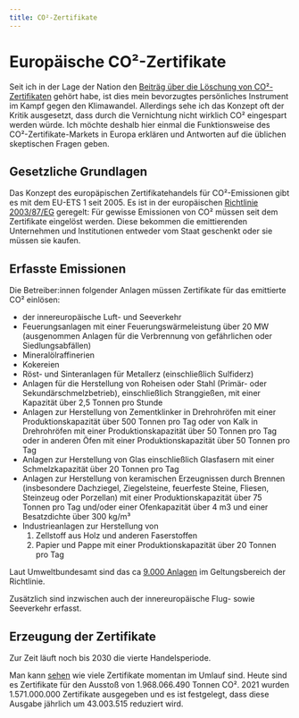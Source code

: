 ```yaml
---
title: CO²-Zertifikate
---
```


# Europäische CO²-Zertifikate

Seit ich in der Lage der Nation den
[Beiträg über die Löschung von CO²-Zertifikaten](https://lagedernation.org/podcast/ldn380-1-jahr-deutschlandticket-staat-belohnt-co2-ausstoss-bundesliga-vs-bremen-wie-co2-zertifikate-geloescht-werden-update-ruanda-programm-verfassungswidriges-wahlergebnis-droht-in-brandenburg/)
gehört habe, ist dies mein bevorzugtes persönliches Instrument im Kampf gegen
den Klimawandel. Allerdings sehe ich das Konzept oft der Kritik ausgesetzt, dass
durch die Vernichtung nicht wirklich CO² eingespart werden würde. Ich möchte
deshalb hier einmal die Funktionsweise des CO²-Zertifikate-Markets in Europa
erklären und Antworten auf die üblichen skeptischen Fragen geben.

## Gesetzliche Grundlagen

Das Konzept des europäpischen Zertifikatehandels für CO²-Emissionen gibt es mit
dem EU-ETS 1 seit 2005. Es ist in der europäischen
[Richtlinie 2003/87/EG](/assets/richtlinie2003_87_EG.pdf) geregelt: Für gewisse
Emissionen von CO² müssen seit dem Zertifikate eingelöst werden. Diese bekommen
die emittierenden Unternehmen und Institutionen entweder vom Staat geschenkt
oder sie müssen sie kaufen.

## Erfasste Emissionen

Die Betreiber:innen folgender Anlagen müssen Zertifikate für das emittierte CO²
einlösen:

- der innereuropäische Luft- und Seeverkehr
- Feuerungsanlagen mit einer Feuerungswärmeleistung über 20 MW (ausgenommen
  Anlagen für die Verbrennung von gefährlichen oder Siedlungsabfällen)
- Mineralölraffinerien
- Kokereien
- Röst- und Sinteranlagen für Metallerz (einschließlich Sulfiderz)
- Anlagen für die Herstellung von Roheisen oder Stahl (Primär- oder
  Sekundärschmelzbetrieb), einschließlich Stranggießen, mit einer Kapazität über
  2,5 Tonnen pro Stunde
- Anlagen zur Herstellung von Zementklinker in Drehrohröfen mit einer
  Produktionskapazität über 500 Tonnen pro Tag oder von Kalk in Drehrohröfen mit
  einer Produktionskapazität über 50 Tonnen pro Tag oder in anderen Öfen mit
  einer Produktionskapazität über 50 Tonnen pro Tag
- Anlagen zur Herstellung von Glas einschließlich Glasfasern mit einer
  Schmelzkapazität über 20 Tonnen pro Tag
- Anlagen zur Herstellung von keramischen Erzeugnissen durch Brennen
  (insbesondere Dachziegel, Ziegelsteine, feuerfeste Steine, Fliesen, Steinzeug
  oder Porzellan) mit einer Produktionskapazität über 75 Tonnen pro Tag und/oder
  einer Ofenkapazität über 4 m3 und einer Besatzdichte über 300 kg/m³
- Industrieanlagen zur Herstellung von
  1. Zellstoff aus Holz und anderen Faserstoffen
  1. Papier und Pappe mit einer Produktionskapazität über 20 Tonnen pro Tag

Laut Umweltbundesamt sind das ca
[9.000 Anlagen](https://www.umweltbundesamt.de/daten/klima/der-europaeische-emissionshandel)
im Geltungsbereich der Richtlinie.

Zusätzlich sind inzwischen auch der innereuropäische Flug- sowie Seeverkehr
erfasst.

## Erzeugung der Zertifikate

Zur Zeit läuft noch bis 2030 die vierte Handelsperiode.

Man kann
[sehen](https://ec.europa.eu/clima/ets/registryHoldings.do?languageCode=en&search=Search)
wie viele Zertifikate momentan im Umlauf sind. Heute sind es Zertifikate für den
Ausstoß von 1.968.066.490 Tonnen CO². 2021 wurden 1.571.000.000 Zertifikate ausgegeben und es ist festgelegt, dass diese Ausgabe jährlich um 43.003.515 reduziert wird.